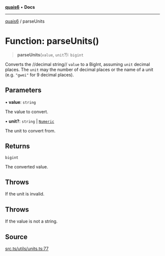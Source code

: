 [**quais6**](../README.md) • **Docs**

***

[quais6](../globals.md) / parseUnits

# Function: parseUnits()

> **parseUnits**(`value`, `unit`?): `bigint`

Converts the //decimal string// `value` to a BigInt, assuming
 `unit` decimal places. The `unit` may the number of decimal places
 or the name of a unit (e.g. `"gwei"` for 9 decimal places).

## Parameters

• **value**: `string`

The value to convert.

• **unit?**: `string` \| [`Numeric`](../type-aliases/Numeric.md)

The unit to convert from.

## Returns

`bigint`

The converted value.

## Throws

If the unit is invalid.

## Throws

If the value is not a string.

## Source

[src.ts/utils/units.ts:77](https://github.com/dominant-strategies/quais-6.js/blob/aca1855329c3946c627ab7f16ac5304cea7d20c5/src.ts/utils/units.ts#L77)
